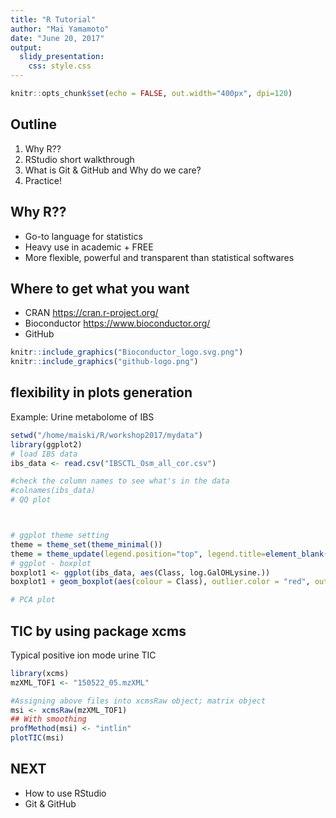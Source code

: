 ```yaml
---
title: "R Tutorial"
author: "Mai Yamamoto"
date: "June 20, 2017"
output: 
  slidy_presentation:
    css: style.css
---
```


```r
knitr::opts_chunk$set(echo = FALSE, out.width="400px", dpi=120)
```

## Outline

1. Why R??
2. RStudio short walkthrough 
3. What is Git & GitHub and Why do we care?
4. Practice! 

## Why R??

- Go-to language for statistics 
- Heavy use in academic + FREE 
- More flexible, powerful and transparent than statistical softwares


## Where to get what you want 

- CRAN <https://cran.r-project.org/> 
- Bioconductor <https://www.bioconductor.org/>
- GitHub 

```r
knitr::include_graphics("Bioconductor_logo.svg.png")
knitr::include_graphics("github-logo.png")
```

## flexibility in plots generation

Example: Urine metabolome of IBS

```r
setwd("/home/maiski/R/workshop2017/mydata")
library(ggplot2)
# load IBS data
ibs_data <- read.csv("IBSCTL_Osm_all_cor.csv")

#check the column names to see what's in the data
#colnames(ibs_data)
# QQ plot



# ggplot theme setting
theme = theme_set(theme_minimal())
theme = theme_update(legend.position="top", legend.title=element_blank(), panel.grid.major.x=element_blank())
# ggplot - boxplot
boxplot1 <- ggplot(ibs_data, aes(Class, log.GalOHLysine.))
boxplot1 + geom_boxplot(aes(colour = Class), outlier.color = "red", outlier.size = 0) + geom_jitter(aes(alpha = 5), width = 0.1)

# PCA plot


```

## TIC by using package xcms 
Typical positive ion mode urine TIC

```r

library(xcms)
mzXML_TOF1 <- "150522_05.mzXML"

#Assigning above files into xcmsRaw object; matrix object
msi <- xcmsRaw(mzXML_TOF1)
## With smoothing
profMethod(msi) <- "intlin"
plotTIC(msi)

```

## NEXT

- How to use RStudio 
- Git & GitHub

